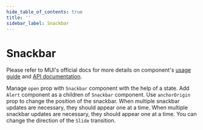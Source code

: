 ```yaml
---
hide_table_of_contents: true
title: ''
sidebar_label: Snackbar
---
```




<h1 className='!m-0'>Snackbar</h1>

<div className='template-bg-color' />

Please refer to MUI's official docs for more details on component's [usage guide](https://mui.com/material-ui/react-snackbar/) and [API documentation](https://mui.com/material-ui/react-snackbar/#api).

<Grid container spacing={6}>
  <Grid size={{xs:12, md:6}}>
    <CardSnippet
      title='Basic Snackbar'
      code={SourceCodeSnackbarBasic}
    >
      <Typography className='mbe-4'>
        Manage <code>open</code> prop with <code>Snackbar</code> component with the help of a state.
      </Typography>
      <SnackbarBasic />
    </CardSnippet>
  </Grid>
  <Grid size={{xs:12, md:6}}>
    <CardSnippet
      title='Alert Snackbar'
      code={SourceCodeSnackbarAlert}
    >
      <Typography className='mbe-4'>
        Add <code>Alert</code> component as a children of <code>Snackbar</code> component.
      </Typography>
      <SnackbarAlert />
    </CardSnippet>
  </Grid>
  <Grid size={{xs:12, md:6}}>
    <CardSnippet
      title='Positioned Snackbar'
      code={SourceCodeSnackbarPositioned}
    >
      <Typography className='mbe-4'>
        Use <code>anchorOrigin</code> prop to change the position of the snackbar.
      </Typography>
      <SnackbarPositioned />
    </CardSnippet>
  </Grid>
  <Grid size={{xs:12, md:6}}>
    <CardSnippet
      title='Consecutive Snackbars'
      code={SourceCodeSnackbarConsecutive}
    >
      <Typography className='mbe-4'>
        When multiple snackbar updates are necessary, they should appear one at a time.
      </Typography>
      <SnackbarConsecutive />
    </CardSnippet>
  </Grid>
  <Grid size={{xs:12, md:6}}>
    <CardSnippet
      title='Change Transition'
      code={SourceCodeSnackbarTransition}
    >
      <Typography className='mbe-4'>
        When multiple snackbar updates are necessary, they should appear one at a time.
      </Typography>
      <SnackbarTransition />
    </CardSnippet>
  </Grid>
  <Grid size={{xs:12, md:6}}>
    <CardSnippet
      title='Control Slide Direction'
      code={SourceCodeSnackbarControlSlideDirection}
    >
      <Typography className='mbe-4'>
        You can change the direction of the <code>Slide</code> transition.
      </Typography>
      <SnackbarControlSlideDirection />
    </CardSnippet>
  </Grid>
</Grid>
